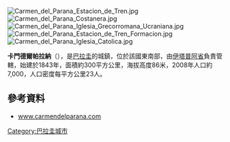 [[Image:Carmen_del_Parana_Estacion_de_Tren.jpg|thumb]]
[[Image:Carmen_del_Parana_Costanera.jpg|thumb]]
[[Image:Carmen_del_Parana_Iglesia_Grecorromana_Ucraniana.jpg|thumb]]
[[Image:Carmen_del_Parana_Estacion_de_Tren_Formacion.jpg|thumb]]
[[Image:Carmen_del_Parana_Iglesia_Catolica.jpg|thumb]]

'''卡門德爾帕拉納'''（{{lang-es|Carmen del Paraná}}），是[[巴拉圭|巴拉圭]]的城鎮，位於該國東南部，由[[伊塔普阿省|伊塔普阿省]]負責管轄，始建於1843年，面積約300平方公里，海拔高度86米，2008年人口約7,000，人口密度每平方公里23人。

==參考資料==
*[https://web.archive.org/web/20130529183500/http://carmendelparana.com/ www.carmendelparana.com]

{{Paraguay-geo-stub}}
[[Category:巴拉圭城市|Category:巴拉圭城市]]